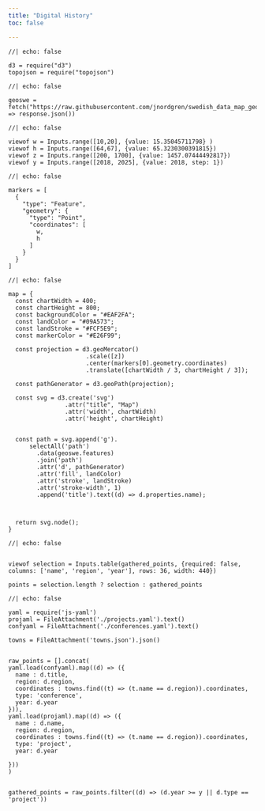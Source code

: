 ```yaml
---
title: "Digital History"
toc: false

---
```



```ojs
//| echo: false

d3 = require("d3")
topojson = require("topojson")
```

```ojs
//| echo: false

geoswe = fetch("https://raw.githubusercontent.com/jnordgren/swedish_data_map_geojson/refs/heads/master/GeoJSON/swedish_provinces.geojson").then((response) => response.json())

```


```ojs
//| echo: false

viewof w = Inputs.range([10,20], {value: 15.35045711798} )
viewof h = Inputs.range([64,67], {value: 65.3230300391815})
viewof z = Inputs.range([200, 1700], {value: 1457.07444492817})
viewof y = Inputs.range([2018, 2025], {value: 2018, step: 1})
```


```ojs
//| echo: false

markers = [
  {
    "type": "Feature",
    "geometry": {
      "type": "Point",
      "coordinates": [
        w,
        h
      ]
    }
  }
]
```

::: {.grid}

::: {.g-col-1}

```ojs
//| echo: false

map = {
  const chartWidth = 400;
  const chartHeight = 800;
  const backgroundColor = "#EAF2FA";
  const landColor = "#09A573";
  const landStroke = "#FCF5E9";
  const markerColor = "#E26F99";

  const projection = d3.geoMercator()
                      .scale([z])
                      .center(markers[0].geometry.coordinates)
                      .translate([chartWidth / 3, chartHeight / 3]);

  const pathGenerator = d3.geoPath(projection);

  const svg = d3.create('svg')
                .attr("title", "Map")
                .attr('width', chartWidth)
                .attr('height', chartHeight)


  const path = svg.append('g').
      selectAll('path')
        .data(geoswe.features)
        .join('path')
        .attr('d', pathGenerator)
        .attr('fill', landColor)
        .attr('stroke', landStroke)
        .attr('stroke-width', 1)
        .append('title').text((d) => d.properties.name);



  return svg.node();
}

```


:::

::: {.g-col-3}

```ojs
//| echo: false


viewof selection = Inputs.table(gathered_points, {required: false, columns: ['name', 'region', 'year'], rows: 36, width: 440})

points = selection.length ? selection : gathered_points

```

:::

:::



```ojs
//| echo: false

yaml = require('js-yaml')
projaml = FileAttachment('./projects.yaml').text()
confyaml = FileAttachment('./conferences.yaml').text()

towns = FileAttachment('towns.json').json()


raw_points = [].concat(
yaml.load(confyaml).map((d) => ({
  name : d.title,
  region: d.region,
  coordinates : towns.find((t) => (t.name == d.region)).coordinates,
  type: 'conference',
  year: d.year
})),
yaml.load(projaml).map((d) => ({
  name : d.name,
  region: d.region,
  coordinates : towns.find((t) => (t.name == d.region)).coordinates,
  type: 'project',
  year: d.year

}))
)


gathered_points = raw_points.filter((d) => (d.year >= y || d.type == 'project'))

```
